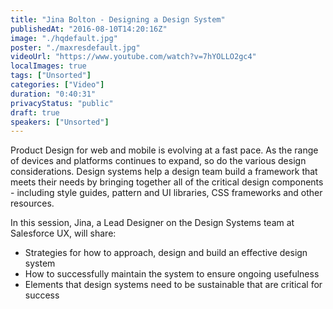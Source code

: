 ```yaml
---
title: "Jina Bolton - Designing a Design System"
publishedAt: "2016-08-10T14:20:16Z"
image: "./hqdefault.jpg"
poster: "./maxresdefault.jpg"
videoUrl: "https://www.youtube.com/watch?v=7hYOLLO2gc4"
localImages: true
tags: ["Unsorted"]
categories: ["Video"]
duration: "0:40:31"
privacyStatus: "public"
draft: true
speakers: ["Unsorted"]
---
```

Product Design for web and mobile is evolving at a fast pace. As the range of devices and platforms continues to expand, so do the various design considerations. Design systems help a design team build a framework that meets their needs by bringing together all of the critical design components - including style guides, pattern and UI libraries, CSS frameworks and other resources.

In this session, Jina, a Lead Designer on the Design Systems team at Salesforce UX, will share: 
* Strategies for how to approach, design and build an effective design system
* How to successfully maintain the system to ensure ongoing usefulness
* Elements that design systems need to be sustainable that are critical for success

